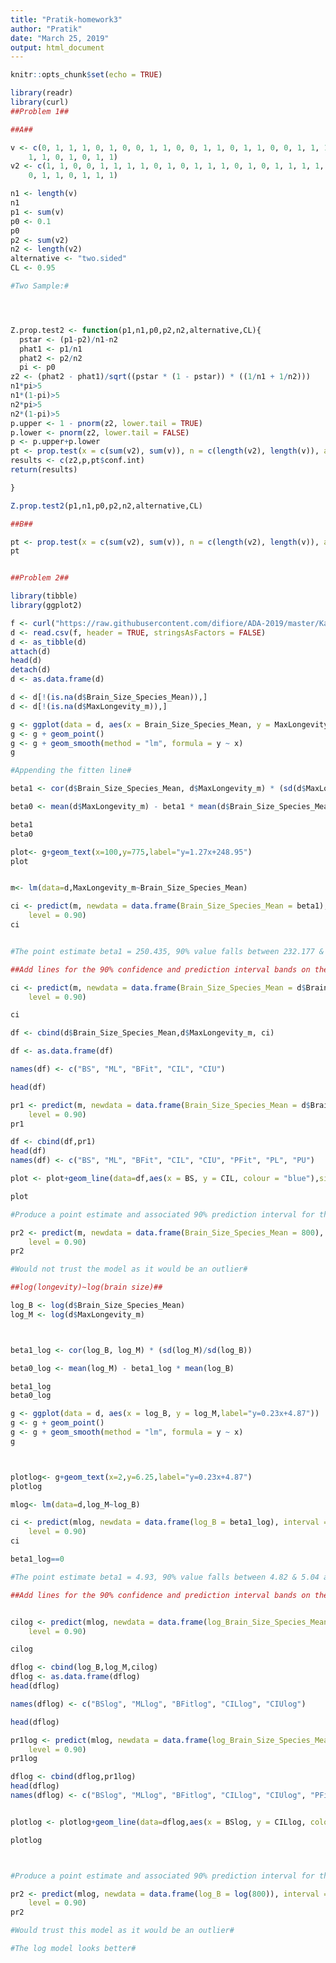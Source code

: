 ```yaml
---
title: "Pratik-homework3"
author: "Pratik"
date: "March 25, 2019"
output: html_document
---
```


```r
knitr::opts_chunk$set(echo = TRUE)
```
```r

library(readr)
library(curl)
##Problem 1##

##A##

v <- c(0, 1, 1, 1, 0, 1, 0, 0, 1, 1, 0, 0, 1, 1, 0, 1, 1, 0, 0, 1, 1, 1, 0, 
    1, 1, 0, 1, 0, 1, 1)
v2 <- c(1, 1, 0, 0, 1, 1, 1, 1, 0, 1, 0, 1, 1, 1, 0, 1, 0, 1, 1, 1, 1, 1, 0, 
    0, 1, 1, 0, 1, 1, 1)

n1 <- length(v)
n1
p1 <- sum(v)
p0 <- 0.1
p0
p2 <- sum(v2)
n2 <- length(v2)
alternative <- "two.sided"
CL <- 0.95

#Two Sample:#




Z.prop.test2 <- function(p1,n1,p0,p2,n2,alternative,CL){
  pstar <- (p1-p2)/n1-n2
  phat1 <- p1/n1
  phat2 <- p2/n2
  pi <- p0
z2 <- (phat2 - phat1)/sqrt((pstar * (1 - pstar)) * ((1/n1 + 1/n2)))
n1*pi>5
n1*(1-pi)>5
n2*pi>5
n2*(1-pi)>5
p.upper <- 1 - pnorm(z2, lower.tail = TRUE)
p.lower <- pnorm(z2, lower.tail = FALSE)
p <- p.upper+p.lower
pt <- prop.test(x = c(sum(v2), sum(v)), n = c(length(v2), length(v)), alternative = alternative, conf.level = CL, correct = FALSE)  
results <- c(z2,p,pt$conf.int)
return(results)

}

Z.prop.test2(p1,n1,p0,p2,n2,alternative,CL)

##B##

pt <- prop.test(x = c(sum(v2), sum(v)), n = c(length(v2), length(v)), alternative = alternative, conf.level = CL, correct = FALSE)
pt


##Problem 2##

library(tibble)
library(ggplot2)

f <- curl("https://raw.githubusercontent.com/difiore/ADA-2019/master/KamilarAndCooperData.csv")
d <- read.csv(f, header = TRUE, stringsAsFactors = FALSE)
d <- as_tibble(d)
attach(d)
head(d)
detach(d)
d <- as.data.frame(d)

d <- d[!(is.na(d$Brain_Size_Species_Mean)),]
d <- d[!(is.na(d$MaxLongevity_m)),]

g <- ggplot(data = d, aes(x = Brain_Size_Species_Mean, y = MaxLongevity_m,label="y=1.27x+248.95"))
g <- g + geom_point()
g <- g + geom_smooth(method = "lm", formula = y ~ x)
g

#Appending the fitten line#

beta1 <- cor(d$Brain_Size_Species_Mean, d$MaxLongevity_m) * (sd(d$MaxLongevity_m)/sd(d$Brain_Size_Species_Mean))

beta0 <- mean(d$MaxLongevity_m) - beta1 * mean(d$Brain_Size_Species_Mean)

beta1
beta0

plot<- g+geom_text(x=100,y=775,label="y=1.27x+248.95")
plot


m<- lm(data=d,MaxLongevity_m~Brain_Size_Species_Mean)

ci <- predict(m, newdata = data.frame(Brain_Size_Species_Mean = beta1), interval = "confidence", 
    level = 0.90)
ci


#The point estimate beta1 = 250.435, 90% value falls between 232.177 & 268.6945 and we reject the null as beta1 != 0#

##Add lines for the 90% confidence and prediction interval bands on the plot, and add a legend to differentiate between the lines##

ci <- predict(m, newdata = data.frame(Brain_Size_Species_Mean = d$Brain_Size_Species_Mean), interval = "confidence", 
    level = 0.90)

ci

df <- cbind(d$Brain_Size_Species_Mean,d$MaxLongevity_m, ci)

df <- as.data.frame(df)

names(df) <- c("BS", "ML", "BFit", "CIL", "CIU")

head(df)

pr1 <- predict(m, newdata = data.frame(Brain_Size_Species_Mean = d$Brain_Size_Species_Mean), interval = "prediction", 
    level = 0.90)
pr1

df <- cbind(df,pr1)
head(df)
names(df) <- c("BS", "ML", "BFit", "CIL", "CIU", "PFit", "PL", "PU")

plot <- plot+geom_line(data=df,aes(x = BS, y = CIL, colour = "blue"),size = 1, show.legend = TRUE)+geom_line(data=df,aes(x = BS, y = CIU, colour = "blue"),size = 1, show.legend = TRUE)+geom_line(data=df,aes(x = BS, y = PL, colour = "Yellow"),size = 1, show.legend = TRUE)+geom_line(data=df,aes(x = BS, y = PU, colour = "Yellow"),size = 1, show.legend = TRUE)+scale_color_discrete(name = "Leg", labels = c("Confidence", "Prediction"))

plot

#Produce a point estimate and associated 90% prediction interval for the longevity of a species whose brain weight is 800 gm. Do you trust the model to predict observations accurately for this value of the explanatory variable? Why or why not?#

pr2 <- predict(m, newdata = data.frame(Brain_Size_Species_Mean = 800), interval = "prediction", 
    level = 0.90)
pr2

#Would not trust the model as it would be an outlier#

##log(longevity)~log(brain size)##

log_B <- log(d$Brain_Size_Species_Mean)
log_M <- log(d$MaxLongevity_m)



beta1_log <- cor(log_B, log_M) * (sd(log_M)/sd(log_B))

beta0_log <- mean(log_M) - beta1_log * mean(log_B)

beta1_log
beta0_log

g <- ggplot(data = d, aes(x = log_B, y = log_M,label="y=0.23x+4.87"))
g <- g + geom_point()
g <- g + geom_smooth(method = "lm", formula = y ~ x)
g



plotlog<- g+geom_text(x=2,y=6.25,label="y=0.23x+4.87")
plotlog

mlog<- lm(data=d,log_M~log_B)

ci <- predict(mlog, newdata = data.frame(log_B = beta1_log), interval = "confidence", 
    level = 0.90)
ci

beta1_log==0

#The point estimate beta1 = 4.93, 90% value falls between 4.82 & 5.04 and we reject the null as beta1 != 0#

##Add lines for the 90% confidence and prediction interval bands on the plot, and add a legend to differentiate between the lines##


cilog <- predict(mlog, newdata = data.frame(log_Brain_Size_Species_Mean = log_B), interval = "confidence", 
    level = 0.90)

cilog

dflog <- cbind(log_B,log_M,cilog)
dflog <- as.data.frame(dflog)
head(dflog)

names(dflog) <- c("BSlog", "MLlog", "BFitlog", "CILlog", "CIUlog")

head(dflog)

pr1log <- predict(mlog, newdata = data.frame(log_Brain_Size_Species_Mean = log_B), interval = "prediction", 
    level = 0.90)
pr1log

dflog <- cbind(dflog,pr1log)
head(dflog)
names(dflog) <- c("BSlog", "MLlog", "BFitlog", "CILlog", "CIUlog", "PFitlog", "PLlog", "PUlog1")


plotlog <- plotlog+geom_line(data=dflog,aes(x = BSlog, y = CILlog, colour = "blue"),size = 1, show.legend = TRUE)+geom_line(data=dflog,aes(x = BSlog, y = CIUlog, colour = "blue"),size = 1, show.legend = TRUE)+geom_line(data=dflog,aes(x = BSlog, y = PLlog, colour = "Yellow"),size = 1, show.legend = TRUE)+geom_line(data=dflog,aes(x = BSlog, y = PUlog1, colour = "Yellow"),size = 1, show.legend = TRUE)+scale_color_discrete(name = "Leg", labels = c("Confidence", "Prediction"))

plotlog



#Produce a point estimate and associated 90% prediction interval for the longevity of a species whose brain weight is 800 gm. Do you trust the model to predict observations accurately for this value of the explanatory variable? Why or why not?#

pr2 <- predict(mlog, newdata = data.frame(log_B = log(800)), interval = "prediction", 
    level = 0.90)
pr2

#Would trust this model as it would be an outlier#

#The log model looks better#


```



